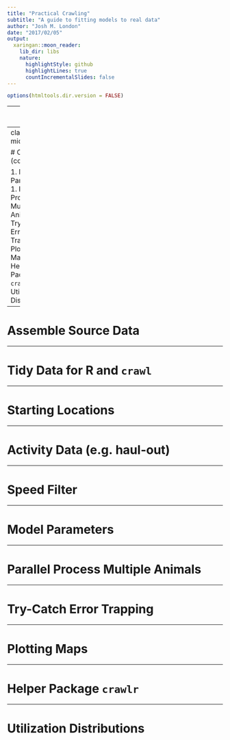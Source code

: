 ```yaml
---
title: "Practical Crawling"
subtitle: "A guide to fitting models to real data"
author: "Josh M. London"
date: "2017/02/05"
output:
  xaringan::moon_reader:
    lib_dir: libs
    nature:
      highlightStyle: github
      highlightLines: true
      countIncrementalSlides: false
---
```


```r
options(htmltools.dir.version = FALSE)
```

---
class: middle

# Outline

1. Assemble Source Data
1. Tidy Data for R and `crawl`
1. Starting Locations
1. Activity Data (e.g. haul-out)
1. Speed filter

---
class: middle

# Outline (cont'd)

1. Model Parameters
1. Parallel Process Multiple Animals
1. Try-Catch Error Trapping
1. Plotting Maps
1. Helper Package `crawlr`
1. Utilization Distributions

---

# Assemble Source Data

---

# Tidy Data for R and `crawl`

---

# Starting Locations

---

# Activity Data (e.g. haul-out)

---

# Speed Filter

---

# Model Parameters

---

# Parallel Process Multiple Animals

---

# Try-Catch Error Trapping

---

# Plotting Maps

---

# Helper Package `crawlr`

---

# Utilization Distributions


